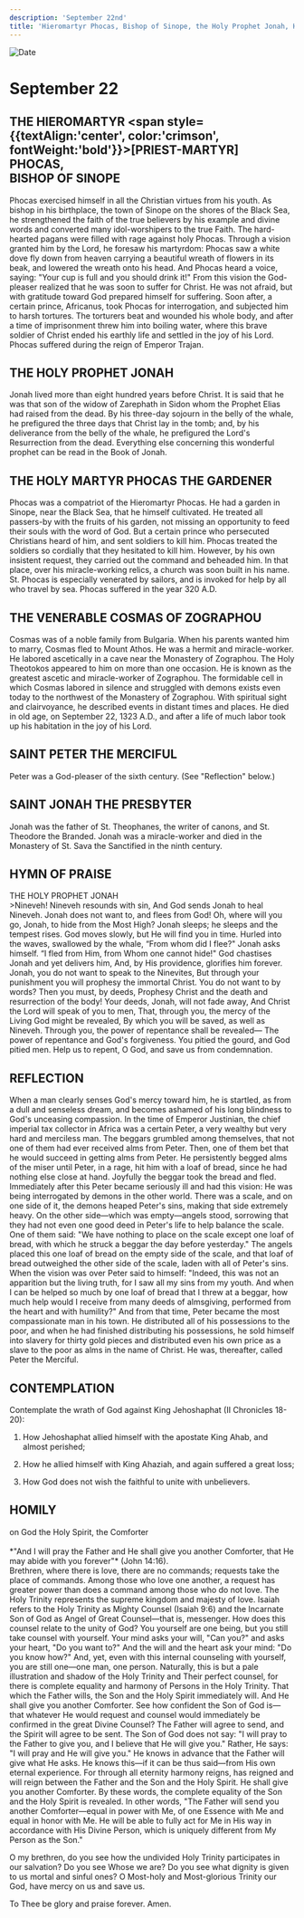 ```yaml
---
description: 'September 22nd'
title: 'Hieromartyr Phocas, Bishop of Sinope, the Holy Prophet Jonah, Holy Martyr Phocas the Gardener, Venerable Cosmas of Zographou'
---
```


<CustomPaginator />
<RunningHead />

<Image src="/title-imprint.png" height={68} width={50} alt="Date" className="title-imprint"/>

# <div id="date">September <Image className="four-dot" src="/four-dot.png" height={15} width={15} alt="" />22</div>

## THE HIEROMARTYR <span style={{textAlign:'center', color:'crimson', fontWeight:'bold'}}>[PRIEST-MARTYR]</span> PHOCAS,<br />BISHOP OF SINOPE

Phocas exercised himself in all the Christian virtues from his youth. As bishop in his birthplace, the town of Sinope on the shores of the Black Sea, he strengthened the faith of the true believers by his example and divine words and converted many idol-worshipers to the true Faith. The hard-hearted pagans were filled with rage against holy Phocas. Through a vision granted him by the Lord, he foresaw his martyrdom: Phocas saw a white dove fly down from heaven carrying a beautiful wreath of flowers in its beak, and lowered the wreath onto his head. And Phocas heard a voice, saying: "Your cup is full and you should drink it!" From this vision the God-pleaser realized that he was soon to suffer for Christ. He was not afraid, but with gratitude toward God prepared himself for suffering. Soon after, a certain prince, Africanus, took Phocas for interrogation, and subjected him to harsh tortures. The torturers beat and wounded his whole body, and after a time of imprisonment threw him into boiling water, where this brave soldier of Christ ended his earthly life and settled in the joy of his Lord. Phocas suffered during the reign of Emperor Trajan.

## THE HOLY PROPHET JONAH

Jonah lived more than eight hundred years before Christ. It is said that he was that son of the widow of Zarephath in Sidon whom the Prophet Elias had raised from the dead. By his three-day sojourn in the belly of the whale, he prefigured the three days that Christ lay in the tomb; and, by his deliverance from the belly of the whale, he prefigured the Lord's Resurrection from the dead. Everything else concerning this wonderful prophet can be read in the Book of Jonah.

## THE HOLY MARTYR PHOCAS THE GARDENER

Phocas was a compatriot of the Hieromartyr Phocas. He had a garden in Sinope, near the Black Sea, that he himself cultivated. He treated all passers-by with the fruits of his garden, not missing an opportunity to feed their souls with the word of God. But a certain prince who persecuted Christians heard of him, and sent soldiers to kill him. Phocas treated the soldiers so cordially that they hesitated to kill him. However, by his own insistent request, they carried out the command and beheaded him. In that place, over his miracle-working relics, a church was soon built in his name. St. Phocas is especially venerated by sailors, and is invoked for help by all who travel by sea. Phocas suffered in the year 320 A.D.

## THE VENERABLE COSMAS OF ZOGRAPHOU

Cosmas was of a noble family from Bulgaria. When his parents wanted him to marry, Cosmas fled to Mount Athos. He was a hermit and miracle-worker. He labored ascetically in a cave near the Monastery of Zographou. The Holy Theotokos appeared to him on more than one occasion. He is known as the greatest ascetic and miracle-worker of Zographou. The formidable cell in which Cosmas labored in silence and struggled with demons exists even today to the northwest of the Monastery of Zographou. With spiritual sight and clairvoyance, he described events in distant times and places. He died in old age, on September 22, 1323 A.D., and after a life of much labor took up his habitation in the joy of his Lord.

## SAINT PETER THE MERCIFUL

Peter was a God-pleaser of the sixth century. (See "Reflection" below.) 

## SAINT JONAH THE PRESBYTER

Jonah was the father of St. Theophanes, the writer of canons, and St. Theodore the Branded. Jonah was a miracle-worker and died in the Monastery of St. Sava the Sanctified in the ninth century.


## HYMN OF PRAISE
<div style={{textAlign:'center', color:'crimson', fontWeight:'bold'}}>
THE HOLY PROPHET JONAH
</div>
>Nineveh! Nineveh resounds with sin,  
And God sends Jonah to heal Nineveh.  
Jonah does not want to, and flees from God!  
Oh, where will you go, Jonah, to hide from the Most High?  
Jonah sleeps; he sleeps and the tempest rises.  
God moves slowly, but He will find you in time.  
Hurled into the waves, swallowed by the whale,  
“From whom did I flee?" Jonah asks himself.  
“I fled from Him, from Whom one cannot hide!"  
God chastises Jonah and yet delivers him,  
And, by His providence, glorifies him forever.  
Jonah, you do not want to speak to the Ninevites,  
But through your punishment you will prophesy the immortal Christ.  
You do not want to by words? Then you must, by deeds,  
Prophesy Christ and the death and resurrection of the body!  
Your deeds, Jonah, will not fade away,  
And Christ the Lord will speak of you to men,  
That, through you, the mercy of the Living God might be revealed,  
By which you will be saved, as well as Nineveh.  
Through you, the power of repentance shall be revealed—  
The power of repentance and God's forgiveness.  
You pitied the gourd, and God pitied men.  
Help us to repent, O God, and save us from condemnation.  


## REFLECTION

When a man clearly senses God's mercy toward him, he is startled, as from a dull and senseless dream, and becomes ashamed of his long blindness to God's unceasing compassion. In the time of Emperor Justinian, the chief imperial tax collector in Africa was a certain Peter, a very wealthy but very hard and merciless man. The beggars grumbled among themselves, that not one of them had ever received alms from Peter. Then, one of them bet that he would succeed in getting alms from Peter. He persistently begged alms of the miser until Peter, in a rage, hit him with a loaf of bread, since he had nothing else close at hand. Joyfully the beggar took the bread and fled. Immediately after this Peter became seriously ill and had this vision: He was being interrogated by demons in the other world. There was a scale, and on one side of it, the demons heaped Peter's sins, making that side extremely heavy. On the other side—which was empty—angels stood, sorrowing that they had not even one good deed in Peter's life to help balance the scale. One of them said: "We have nothing to place on the scale except one loaf of bread, with which he struck a beggar the day before yesterday." The angels placed this one loaf of bread on the empty side of the scale, and that loaf of bread outweighed the other side of the scale, laden with all of Peter's sins. When the vision was over Peter said to himself: "Indeed, this was not an apparition but the living truth, for I saw all my sins from my youth. And when I can be helped so much by one loaf of bread that I threw at a beggar, how much help would I receive from many deeds of almsgiving, performed from the heart and with humility?" And from that time, Peter became the most compassionate man in his town. He distributed all of his possessions to the poor, and when he had finished distributing his possessions, he sold himself into slavery for thirty gold pieces and distributed even his own price as a slave to the poor as alms in the name of Christ. He was, thereafter, called Peter the Merciful.


## CONTEMPLATION

Contemplate the wrath of God against King Jehoshaphat (II Chronicles 18-20):

1. How Jehoshaphat allied himself with the apostate King Ahab, and almost perished;

2. How he allied himself with King Ahaziah, and again suffered a great loss;

3. How God does not wish the faithful to unite with unbelievers.


## HOMILY
<div style={{textAlign:'center', color:'crimson', fontWeight:'bold'}}>
on God the Holy Spirit, the Comforter
</div>
<br />
<div style={{textAlign:'right'}}>
*"And I will pray the Father and He shall give you another Comforter, that He may abide with you forever"* (John 14:16).
</div>
Brethren, where there is love, there are no commands; requests take the place of commands. Among those who love one another, a request has greater power than does a command among those who do not love. The Holy Trinity represents the supreme kingdom and majesty of love. Isaiah refers to the Holy Trinity as Mighty Counsel (Isaiah 9:6) and the Incarnate Son of God as Angel of Great Counsel—that is, messenger. How does this counsel relate to the unity of God? You yourself are one being, but you still take counsel with yourself. Your mind asks your will, "Can you?" and asks your heart, "Do you want to?" And the will and the heart ask your mind: "Do you know how?" And, yet, even with this internal counseling with yourself, you are still one—one man, one person. Naturally, this is but a pale illustration and shadow of the Holy Trinity and Their perfect counsel, for there is complete equality and harmony of Persons in the Holy Trinity. That which the Father wills, the Son and the Holy Spirit immediately will. And He shall give you another Comforter. See how confident the Son of God is—that whatever He would request and counsel would immediately be confirmed in the great Divine Counsel? The Father will agree to send, and the Spirit will agree to be sent. The Son of God does not say: "I will pray to the Father to give you, and I believe that He will give you." Rather, He says: "I will pray and He will give you." He knows in advance that the Father will give what He asks. He knows this—if it can be thus said—from His own eternal experience. For through all eternity harmony reigns, has reigned and will reign between the Father and the Son and the Holy Spirit. He shall give you another Comforter. By these words, the complete equality of the Son and the Holy Spirit is revealed. In other words, "The Father will send you another Comforter—equal in power with Me, of one Essence with Me and equal in honor with Me. He will be able to fully act for Me in His way in accordance with His Divine Person, which is uniquely different from My Person as the Son."

O my brethren, do you see how the undivided Holy Trinity participates in our salvation? Do you see Whose we are? Do you see what dignity is given to us mortal and sinful ones? O Most-holy and Most-glorious Trinity our God, have mercy on us and save us.

To Thee be glory and praise forever. Amen.